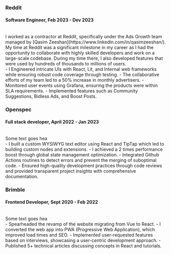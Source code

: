 ### Reddit 

#### Software Engineer, Feb 2023 - Dev 2023
<br/>
I worked as a contractor at Reddit, specifically under the Ads Growth team managed by [Qasim Zeeshan](https://www.linkedin.com/in/qasimzeeshan/). My time at Reddit was a significant milestone in my career as I had the opportunity to collaborate with highly skilled developers and work on a large-scale codebase. During my time there, I also developed features that were used by hundreds of thousands to millions of users.
<br/>
- I Engineered intricate UIs with React, Lit, and Internal web frameworks while ensuring robust code coverage through testing.
- The collaborative efforts of my team led to a 50% increase in monthly advertisers.
- Monitored user events using Grafana, ensuring the products were within SLA requirements.
- Implemented features such as Community Suggestions, Bidless Ads, and Boost Posts.
<Tools tools={["React", "Web Components", "Lit", "Python", "Graphql", "Playwright", "Graphana"]}/>
<Divider/>

### Openspec

#### Full stack developer, April 2022 - Jan 2023
<br/>
Some text goes hea
<br/>
- I built a custom WYSIWYG text editor using React and TipTap which led to building custom nodes and extensions.
- I achieved a 2 times performance boost through global state management optimization.
- Integrated Github Actions routines to detect errors and prevent the merging of suboptimal code.
- Ensured high-quality development practices through code reviews and provided transparent project insights with comprehensive documentation.

<Divider/>

### Brimble

#### Frontend Developer, Sept 2020 - Feb 2022
<br/>
Some text goes hea
<br/>
- Spearheaded the revamp of the website migrating from Vue to React.
- I converted the web app into PWA (Progressive Web Application), which improved load times and SEO.
- Implemented user-requested features based on interviews, showcasing a user-centric development approach.
- Published 5+ technical articles discussing concepts in React and tutorials.


<Divider/>
